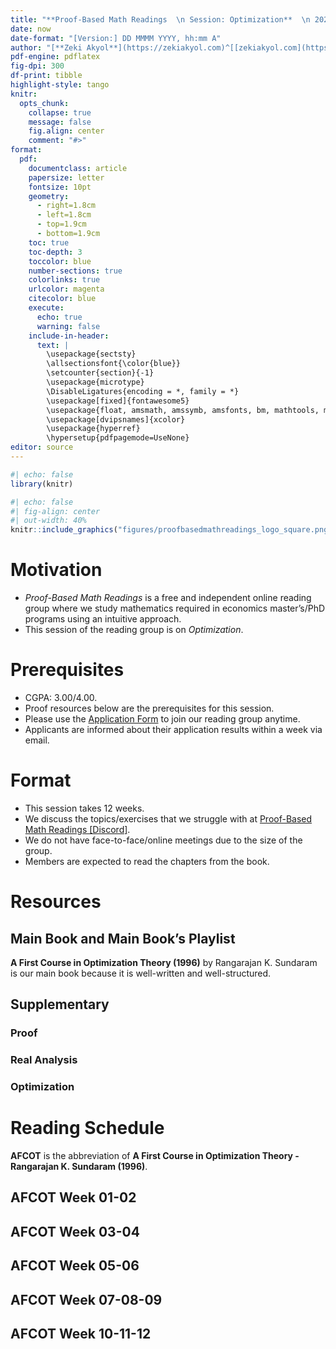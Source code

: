 ---
title: "**Proof-Based Math Readings  \n Session: Optimization**  \n 2025 Spring"
date: now
date-format: "[Version:] DD MMMM YYYY, hh:mm A"
author: "[**Zeki Akyol**](https://zekiakyol.com)^[[zekiakyol.com](https://zekiakyol.com)]  \n Department of Economics  \n Istanbul Technical University  \n [Click here for the most recent versions of the syllabuses](https://github.com/zekiakyol/proof-based-math-readings)"
pdf-engine: pdflatex
fig-dpi: 300
df-print: tibble
highlight-style: tango
knitr:
  opts_chunk: 
    collapse: true
    message: false
    fig.align: center
    comment: "#>"
format:
  pdf: 
    documentclass: article
    papersize: letter
    fontsize: 10pt
    geometry: 
      - right=1.8cm
      - left=1.8cm
      - top=1.9cm
      - bottom=1.9cm
    toc: true
    toc-depth: 3
    toccolor: blue
    number-sections: true
    colorlinks: true
    urlcolor: magenta
    citecolor: blue
    execute:
      echo: true
      warning: false
    include-in-header: 
      text: |
        \usepackage{sectsty}
        \allsectionsfont{\color{blue}}
        \setcounter{section}{-1}
        \usepackage{microtype}
        \DisableLigatures{encoding = *, family = *}
        \usepackage[fixed]{fontawesome5}
        \usepackage{float, amsmath, amssymb, amsfonts, bm, mathtools, mathastext}
        \usepackage[dvipsnames]{xcolor}
        \usepackage{hyperref}
        \hypersetup{pdfpagemode=UseNone}
editor: source
---

```{r}
#| echo: false
library(knitr)
```

```{r}
#| echo: false
#| fig-align: center
#| out-width: 40%
knitr::include_graphics("figures/proofbasedmathreadings_logo_square.png")
```

\newpage

# Motivation 

- *Proof-Based Math Readings* is a free and independent online reading group where we study mathematics required in economics master's/PhD programs using an intuitive approach.
- This session of the reading group is on *Optimization*.

# Prerequisites

- CGPA: 3.00/4.00.
- Proof resources below are the prerequisites for this session.
- Please use the [\faLink Application Form](https://docs.google.com/forms/d/e/1FAIpQLSf3OxwYuAwiDXMVTCQ_x3FTtKnHmRRkl_SXlpdfqTDty06PxQ/viewform) to join our reading group anytime.
- Applicants are informed about their application results within a week via email.

# Format

- This session takes 12 weeks.
- We discuss the topics/exercises that we struggle with at [\faDiscord Proof-Based Math Readings \[Discord\]](https://discord.com).
- We do not have face-to-face/online meetings due to the size of the group.
- Members are expected to read the chapters from the book.

# Resources

## Main Book and Main Book's Playlist

**A First Course in Optimization Theory (1996)** by Rangarajan K. Sundaram is our main book because it is well-written and well-structured.

\begin{itemize}
  \item[\faBook] A First Course in Optimization Theory - Rangarajan K. Sundaram (1996)
\end{itemize}

## Supplementary

### Proof

\begin{itemize}
  \item[\faBook] \href{https://www.people.vcu.edu/~rhammack/BookOfProof/}{Book of Proof - Richard Hammack (3.3 Edition, 2022)}
  \item[\faYoutube] \href{https://www.youtube.com/@jeremy9959/playlists?view=50&sort=dd&shelf_id=5}{Book of Proof - Richard Hammack (3.3 Edition, 2022, Playlist by Jeremy Teitelbaum)}
  \item[\faYoutube] \href{https://www.youtube.com/playlist?list=PLVMgvCDIRy1x00m7Oo9XzEkDDACeEK_m-}{Book of Proof - Richard Hammack (3.3 Edition, 2022, Playlist by Michael Penn)}
\end{itemize}

### Real Analysis

\begin{itemize}
  \item[\faBook] \href{https://www.jirka.org/ra}{Basic Analysis I: Introduction to Real Analysis - Jiri Lebl (Version 6.0, 2023)}
  \item[\faYoutube] \href{https://www.youtube.com/playlist?list=PLUl4u3cNGP61O7HkcF7UImpM0cR_L2gSw}{Basic Analysis I: Introduction to Real Analysis - Jiri Lebl (Version 6.0, 2023, Playlist by Casey Rodriguez)}
  \item[\faYoutube] \href{https://www.youtube.com/playlist?list=PLUl4u3cNGP613ULTyHAqz04niYf722x7S}{Introduction To Metric Spaces - Paige Bright (2023)}
\end{itemize}

### Optimization

\begin{itemize}
  \item[\faYoutube] \href{https://www.youtube.com/playlist?list=PLcjqUUQt__ZE6wp_c4-FcRdmzBvx8VN7O}{Foundations for Optimization - Mark Walker (2020)}
  \item[\faYoutube] \href{https://www.youtube.com/playlist?list=PLcjqUUQt__ZE0ZSTNRyBIgLJ5obPHdmxC}{Optimization - Mark Walker (2020)}
\end{itemize}

\newpage

# Reading Schedule

**AFCOT** is the abbreviation of **A First Course in Optimization Theory - Rangarajan K. Sundaram (1996)**.

::: {.callout-tip icon=false}
## **\faBook AFCOT \hfill Week 01-02 \faCalendar* **

\begin{itemize}
  \item[] Appendix A: Set Theory and Logic: An Introduction
  \item[] Appendix B: The Real Line
  \item[] Appendix C: Structures on Vector Spaces
  \item[] Chapter 1: Mathematical Preliminaries
\end{itemize}
:::

::: {.callout-tip icon=false}
## **\faBook AFCOT \hfill Week 03-04 \faCalendar* **

\begin{itemize}
  \item[] Chapter 2: Optimization in $\mathbb{R}^n$
\end{itemize}
:::

::: {.callout-tip icon=false}
## **\faBook AFCOT \hfill Week 05-06 \faCalendar* **

\begin{itemize}
  \item[] Chapter 3: Existence of Solutions: The Weierstrass Theorem
  \item[] Chapter 4: Unconstrained Optima
\end{itemize}
:::

::: {.callout-tip icon=false}
## **\faBook AFCOT \hfill Week 07-08-09 \faCalendar* **

\begin{itemize}
  \item[] Chapter 5: Equality Constraints and the Theorem of Lagrange
  \item[] Chapter 6: Inequality Constraints and the Theorem of Kuhn and Tucker
\end{itemize}
:::

::: {.callout-tip icon=false}
## **\faBook AFCOT \hfill Week 10-11-12 \faCalendar* **

\begin{itemize}
  \item[] Chapter 7: Convex Structures in Optimization Theory
  \item[] Chapter 8: Quasi-Convexity and Optimization
\end{itemize}
:::
